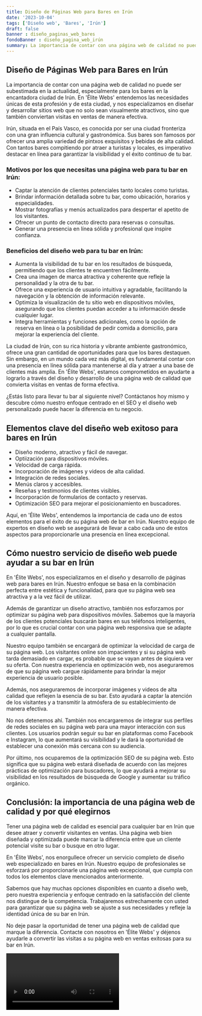 ```yaml
---
title: Diseño de Páginas Web para Bares en Irún
date: '2023-10-04'
tags: ['Diseño web', 'Bares', 'Irún']
draft: false
banner : diseño_paginas_web_bares
fondoBanner : diseño_pagina_web_irún
summary: La importancia de contar con una página web de calidad no puede ser subestimada en la actualidad, especialmente para los bares en la encantadora ciudad de Irún. En 'Élite Webs' entendemos las necesidades únicas de esta profesión y de esta ciudad, y nos especializamos en diseñar y desarrollar sitios web que no solo sean visualmente atractivos, sino que también conviertan visitas en ventas de manera efectiva.
---
```


## Diseño de Páginas Web para Bares en Irún

La importancia de contar con una página web de calidad no puede ser subestimada en la actualidad, especialmente para los bares en la encantadora ciudad de Irún. En 'Élite Webs' entendemos las necesidades únicas de esta profesión y de esta ciudad, y nos especializamos en diseñar y desarrollar sitios web que no solo sean visualmente atractivos, sino que también conviertan visitas en ventas de manera efectiva.

Irún, situada en el País Vasco, es conocida por ser una ciudad fronteriza con una gran influencia cultural y gastronómica. Sus bares son famosos por ofrecer una amplia variedad de pintxos exquisitos y bebidas de alta calidad. Con tantos bares compitiendo por atraer a turistas y locales, es imperativo destacar en línea para garantizar la visibilidad y el éxito continuo de tu bar.

### Motivos por los que necesitas una página web para tu bar en Irún:

- Captar la atención de clientes potenciales tanto locales como turistas.
- Brindar información detallada sobre tu bar, como ubicación, horarios y especialidades.
- Mostrar fotografías y menús actualizados para despertar el apetito de los visitantes.
- Ofrecer un punto de contacto directo para reservas o consultas.
- Generar una presencia en línea sólida y profesional que inspire confianza.

### Beneficios del diseño web para tu bar en Irún:

- Aumenta la visibilidad de tu bar en los resultados de búsqueda, permitiendo que los clientes te encuentren fácilmente.
- Crea una imagen de marca atractiva y coherente que refleje la personalidad y la otra de tu bar.
- Ofrece una experiencia de usuario intuitiva y agradable, facilitando la navegación y la obtención de información relevante.
- Optimiza la visualización de tu sitio web en dispositivos móviles, asegurando que los clientes puedan acceder a tu información desde cualquier lugar.
- Integra herramientas y funciones adicionales, como la opción de reserva en línea o la posibilidad de pedir comida a domicilio, para mejorar la experiencia del cliente.

La ciudad de Irún, con su rica historia y vibrante ambiente gastronómico, ofrece una gran cantidad de oportunidades para que los bares destaquen. Sin embargo, en un mundo cada vez más digital, es fundamental contar con una presencia en línea sólida para mantenerse al día y atraer a una base de clientes más amplia. En 'Élite Webs', estamos comprometidos en ayudarte a lograrlo a través del diseño y desarrollo de una página web de calidad que convierta visitas en ventas de forma efectiva.

¿Estás listo para llevar tu bar al siguiente nivel? Contáctanos hoy mismo y descubre cómo nuestro enfoque centrado en el SEO y el diseño web personalizado puede hacer la diferencia en tu negocio.


<GifSeo />

<Cta />

## Elementos clave del diseño web exitoso para bares en Irún

- Diseño moderno, atractivo y fácil de navegar.
- Optiización para dispositivos móviles.
- Velocidad de carga rápida.
- Incorporación de imágenes y videos de alta calidad.
- Integración de redes sociales.
- Menús claros y accesibles.
- Reseñas y testimonios de clientes visibles.
- Incorporación de formularios de contacto y reservas.
- Optimización SEO para mejorar el posicionamiento en buscadores.

Aquí, en 'Élite Webs', entendemos la importancia de cada uno de estos elementos para el éxito de su página web de bar en Irún. Nuestro equipo de expertos en diseño web se asegurará de llevar a cabo cada uno de estos aspectos para proporcionarle una presencia en línea excepcional.

## Cómo nuestro servicio de diseño web puede ayudar a su bar en Irún

En 'Élite Webs', nos especializamos en el diseño y desarrollo de páginas web para bares en Irún. Nuestro enfoque se basa en la combinación perfecta entre estética y funcionalidad, para que su página web sea atractiva y a la vez fácil de utilizar.

Además de garantizar un diseño atractivo, también nos esforzamos por optimizar su página web para dispositivos móviles. Sabemos que la mayoría de los clientes potenciales buscarán bares en sus teléfonos inteligentes, por lo que es crucial contar con una página web responsiva que se adapte a cualquier pantalla.

Nuestro equipo también se encargará de optimizar la velocidad de carga de su página web. Los visitantes online son impacientes y si su página web tarda demasiado en cargar, es probable que se vayan antes de siquiera ver su oferta. Con nuestra experiencia en optimización web, nos aseguraremos de que su página web cargue rápidamente para brindar la mejor experiencia de usuario posible.

Además, nos aseguraremos de incorporar imágenes y videos de alta calidad que reflejen la esencia de su bar. Esto ayudará a captar la atención de los visitantes y a transmitir la atmósfera de su establecimiento de manera efectiva.

No nos detenemos ahí. También nos encargaremos de integrar sus perfiles de redes sociales en su página web para una mayor interacción con sus clientes. Los usuarios podrán seguir su bar en plataformas como Facebook e Instagram, lo que aumentará su visibilidad y le dará la oportunidad de establecer una conexión más cercana con su audiencia.

Por último, nos ocuparemos de la optimización SEO de su página web. Esto significa que su página web estará diseñada de acuerdo con las mejores prácticas de optimización para buscadores, lo que ayudará a mejorar su visibilidad en los resultados de búsqueda de Google y aumentar su tráfico orgánico.

## Conclusión: la importancia de una página web de calidad y por qué elegirnos

Tener una página web de calidad es esencial para cualquier bar en Irún que desee atraer y convertir visitantes en ventas. Una página web bien diseñada y optimizada puede marcar la diferencia entre que un cliente potencial visite su bar o busque en otro lugar.

En 'Élite Webs', nos enorgullece ofrecer un servicio completo de diseño web especializado en bares en Irún. Nuestro equipo de profesionales se esforzará por proporcionarle una página web excepcional, que cumpla con todos los elementos clave mencionados anteriormente.

Sabemos que hay muchas opciones disponibles en cuanto a diseño web, pero nuestra experiencia y enfoque centrado en la satisfacción del cliente nos distingue de la competencia. Trabajaremos estrechamente con usted para garantizar que su página web se ajuste a sus necesidades y refleje la identidad única de su bar en Irún.

No deje pasar la oportunidad de tener una página web de calidad que marque la diferencia. Contacte con nosotros en 'Élite Webs' y déjenos ayudarle a convertir las visitas a su página web en ventas exitosas para su bar en Irún.

<Video />

<CtaBot job='Bares' city='Irún'/>

<Gmaps query='Irún+españa+maps' />